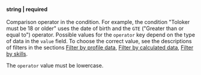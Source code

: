 **string \| required**<br/><br/>Comparison operator in the condition. For example, the condition "Toloker must be 18 or older" uses the date of birth and the `GTE` ("Greater than or equal to") operator. Possible values for the `operator` key depend on the type of data in the `value` field. To choose the correct value, see the descriptions of filters in the sections [Filter by profile data](/docs-new/api/filter-profile), [Filter by calculated data](/docs-new/api/filter-computed), [Filter by skills](/docs-new/api/filter-skill).

<Note mode="note" title="Note">

The `operator` value must be lowercase.

</Note>